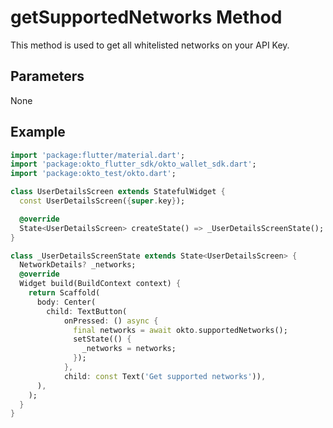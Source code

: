 
# getSupportedNetworks Method
This method is used to get all whitelisted networks on your API Key.

## Parameters
None


## Example
```dart copy
import 'package:flutter/material.dart';
import 'package:okto_flutter_sdk/okto_wallet_sdk.dart';
import 'package:okto_test/okto.dart';

class UserDetailsScreen extends StatefulWidget {
  const UserDetailsScreen({super.key});

  @override
  State<UserDetailsScreen> createState() => _UserDetailsScreenState();
}

class _UserDetailsScreenState extends State<UserDetailsScreen> {
  NetworkDetails? _networks;
  @override
  Widget build(BuildContext context) {
    return Scaffold(
      body: Center(
        child: TextButton(
            onPressed: () async {
              final networks = await okto.supportedNetworks();
              setState(() {
                _networks = networks;
              });
            },
            child: const Text('Get supported networks')),
      ),
    );
  }
}


```
